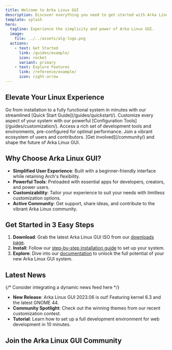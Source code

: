 ```yaml
---
title: Welcome to Arka Linux GUI
description: Discover everything you need to get started with Arka Linux GUI.
template: splash
hero:
  tagline: Experience the simplicity and power of Arka Linux GUI.
  image:
    file: ../../assets/alg-logo.png
  actions:
    - text: Get Started
      link: /guides/example/
      icon: rocket
      variant: primary
    - text: Explore Features
      link: /reference/example/
      icon: right-arrow
---
```



## Elevate Your Linux Experience

<CardGrid stagger>
  <Card title="Lightning-Fast Setup" icon="rocket">
    Go from installation to a fully functional system in minutes with our
    streamlined [Quick Start Guide](/guides/quickstart/).
  </Card>
  <Card title="Tailored for You" icon="puzzle">
    Customize every aspect of your system with our powerful [Configuration
    Tools](/guides/customization/).
  </Card>
  <Card title="Developer's Paradise" icon="terminal">
    Access a rich set of development tools and environments, pre-configured for
    optimal performance.
  </Card>
  <Card title="Community-Driven" icon="users">
    Join a vibrant ecosystem of users and contributors. [Get
    involved](/community/) and shape the future of Arka Linux GUI.
  </Card>
</CardGrid>

## Why Choose Arka Linux GUI?

- **Simplified User Experience**: Built with a beginner-friendly interface while retaining Arch's flexibility.
- **Powerful Tools**: Preloaded with essential apps for developers, creators, and power users.
- **Customizability**: Tailor your experience to suit your needs with limitless customization options.
- **Active Community**: Get support, share ideas, and contribute to the vibrant Arka Linux community.

## Get Started in 3 Easy Steps

1. **Download**: Grab the latest Arka Linux GUI ISO from our [downloads page](/download/).
2. **Install**: Follow our [step-by-step installation guide](/guides/installation/) to set up your system.
3. **Explore**: Dive into our [documentation](/docs/) to unlock the full potential of your new Arka Linux GUI system.

## Latest News

{/* Consider integrating a dynamic news feed here */}

- **New Release**: Arka Linux GUI 2023.06 is out! Featuring kernel 6.3 and the latest GNOME 44.
- **Community Spotlight**: Check out the winning themes from our recent customization contest.
- **Tutorial**: Learn how to set up a full development environment for web development in 10 minutes.

## Join the Arka Linux GUI Community

<CardGrid>
  <LinkCard
    title="Forum"
    icon="chat"
    href="https://forum.arkalinuxgui.org"
    target="_blank"
    rel="noopener noreferrer"
    description="Get help, share tips, and discuss with fellow users in our Community Forum."
  />
  <LinkCard
    title="Social Media"
    icon="twitter"
    href="https://twitter.com/ArkaLinuxGUI"
    target="_blank"
    rel="noopener noreferrer"
    description="Follow us on Twitter for the latest updates and tips."
  />
  <LinkCard
    title="Contribute"
    icon="github"
    href="https://github.com/arka-linux-gui"
    target="_blank"
    rel="noopener noreferrer"
    description="Help improve Arka Linux GUI by contributing on GitHub."
  />
  <LinkCard
    title="Donate"
    icon="heart"
    href="https://arkalinuxgui.org/donate"
    target="_blank"
    rel="noopener noreferrer"
    description="Support the project and help us keep Arka Linux GUI free for everyone."
  />
</CardGrid>

